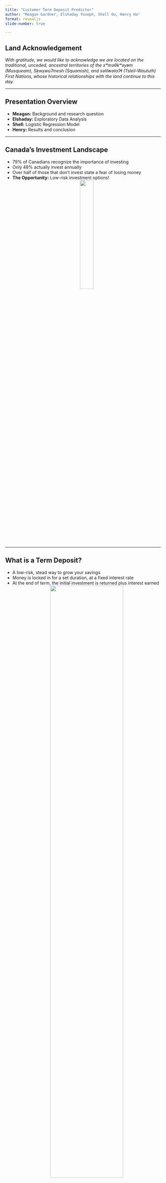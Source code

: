 ```yaml
---
title: "Customer Term Deposit Predictor"
author: "Meagan Gardner, Elshaday Yoseph, Shell Ou, Henry Ha"
format: revealjs
slide-number: true

---
```


## Land Acknowledgement

*With gratitude, we would like to acknowledge we are located on the traditional, unceded, ancestral territories of the xʷməθkʷəy̓əm (Musqueam), Sḵwx̱wú7mesh (Squamish), and səlil̓wətaɁɬ (Tsleil-Waututh) First Nations, whose historical relationships with the land continue to this day.*

---

## Presentation Overview
- **Meagan:** Background and research question
- **Elshaday:** Exploratory Data Analysis
- **Shell:** Logistic Regression Model
- **Henry:** Results and conclusion

---

## Canada's Investment Landscape
- 79% of Canadians recognize the importance of investing
- Only 48% actually invest annually
- Over half of those that don't invest state a fear of losing money
- **The Opportunity:** Low-risk investment options!
<center>
  ![](img/money-stress.png){ width=30% }
</center>

---

## What is a Term Deposit?
- A low-risk, stead way to grow your savings
- Money is locked in for a set duration, at a fixed interest rate
- At the end of term, the initial investment is returned plus interest earned
<center>
  ![](img/TermDeposit.png){ width=70% }
</center>
---

## Our Research Goal

**We aim to determine whether a machine learning model can predict if a customer will agree to open a term deposit**

-  This will lead to:
    - More targeted calling campaigns
    - Cost effectiveness
    - Improved customer relationships.

---

## The Dataset

- Dataset obtained from UCI Machine Learning Repository
- Each row represents a bank client
- 17 features capturing client characteristics:
    - Age, marital status, education level, past interactions, days since last contact
- Binary target column

# Exploratory Data Analysis

---

## Target Variable Distribution
- 88.3% are non-subscribers.
- 11.7% are subscribers.
![](img/target_variable_distribution.png)
---

## Balance Distribution by Subscription Status
- Subscribers generally have higher balances compared to non-subscribers.
- There are significant outliers for both groups.
- Balance could be a strong predictor for subscription.

---

## Feature Densities by Class
- Comparing feature distributions between subscribers and non-subscribers:
    - Age: Subscribers are concentrated in middle-aged groups.
    - Balance: Subscribers tend to have higher balances.
    - Campaign: Fewer contact attempts are common for most clients.
---

## Correlation Heatmap
- Most features exhibit weak correlations.
- Moderate correlation observed between:
    - pdays (days since last contact) and previous (number of prior contacts).
- Minimal multicollinearity ensures model interpretability.
---

## Key Insights
- Dataset Imbalance:
    - Requires class balancing to improve predictions.
- Feature Selection:
    - Balance and contact-related features are likely key predictors.
- Preprocessing:
    - Addressed missing values and removed irrelevant features.

# The Model

---

## Logistic Regression Model Overview

- **Why Logistic Regression?**
  - Simple 
  - Interpretable 

- **Key Features Used in the Model:**
  - **Balance**
  - **Campaign and Previous Contact**
  - **Contact Method**

---

## Handling Dataset Imbalance

- **Challenge**:
  - The dataset is highly imbalanced, 11.7% subscribers.
  - The model would overpredict non-subscribers.

- **Solution**:
  - Applied class balancing techniques:
    - Weight adjustments to penalize misclassification of subscribers.

---

## Model Training Process

1. **Data Preprocessing**:
   - Standardized numerical features (e.g., balance, age).
   - One-hot encoded categorical variables (e.g., job, education, contact).

2. **Logistic Regression**:
   - Binary classification model with sigmoid activation.
   - Outputs probabilities for subscription likelihood.


---

## Model Evaluation Metrics

- **Key Metrics Used**:
  - **Precision**: Focus on positive predictions (subscribers).
  - **Recall**: Measure of sensitivity for subscriber identification.
  - **AUC-ROC**: Overall performance across thresholds.

- **Why These Metrics?**
  - Precision and recall balance is critical for imbalanced datasets.
  - AUC-ROC provides a broader perspective on model performance.


# Results and Discussion

## Confusion Matrix

::: {.columns}

::: {.column width="50%"}
- Successfully filters out 71.3% of non-subscribers
- Good recall for subscribers (0.65)
- Low precision for subscribers (0.24).
- 3 times better than dummy 
:::

::: {.column width="50%"}
![](img/Confusion_Matrix.png){fig-align="center" width="100%"}
:::

:::

---

## Precision-Recall Curve
::: {.columns}

::: {.column width="50%"}
- Precision-recall trade-off based on decision threshold
- Impact of threshold adjustments on precision and recall metrics
- Average precision (AP) score is 0.33

:::

::: {.column width="50%"}
![](img/PR_curve.png){fig-align="center" width="100%"}
:::

:::

---

## ROC Curve
::: {.columns}

::: {.column width="50%"}
- AUC score of 0.75 suggests moderate predictive power.
- Useful for assessing model performance across thresholds.


:::

::: {.column width="50%"}
![](img/ROC_curve.png){fig-align="center" width="100%"}
:::

:::

---

## Limitations

::: {.columns}

::: {.column width="50%"}
- Dataset Imbalance
- Model Scope
- Feature Limitations
- Parameter Optimization

:::

::: {.column width="50%"}
![](img/lim.png){fig-align="center" width="100%"}
:::

:::

---

## Future Research Directions

::: {.columns}

::: {.column width="50%"}
1) Advanced Models
2) Additional Features
3) Economic Context
4) Oversampling Techniques
5) Optimal Parameter Tuning

:::

::: {.column width="50%"}
![](img/dir.png){fig-align="center" width="100%"}
:::

:::

## Conclusion

1) Impactful Insights: Identified key predictors.
2) Model Effectiveness: Demonstrated improvements over the dummy model.
3) Room for Improvement: Explained current limitations.
4) Future Enhancements: Mentioned a few improvements.
5) Practical Benefits: Optimized stategy has many benefits.


# Questions?

---
